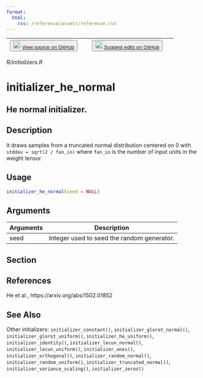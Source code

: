 ```yaml
---
format:
  html:
    css: /reference/assets/reference.css
---
```


| <button class="button"> ![](/reference/assets/GitHub-Mark-32px.png){width="20"} [View source on GitHub](https://github.com/rstudio/keras//blob/main/R/initializers.R) </button> | <button class="button"> ![](/reference/assets/GitHub-Mark-32px.png){width="20"} [Suggest edits on GitHub](https://github.com/rstudio/keras//edit/main/R/initializers.R) </button> |
|:------------------------------:|:--------------------------------------:|

*R/initializers.R*

# initializer_he_normal

## He normal initializer.

## Description
It draws samples from a truncated normal distribution centered on 0 with `stddev = sqrt(2 / fan_in)` where `fan_in` is the number of input units in the weight tensor. 


## Usage
```r
initializer_he_normal(seed = NULL) 
```

## Arguments
|Arguments|Description|
|---|---|
| seed | Integer used to seed the random generator. |


## Section

## References

 He et al., https://arxiv.org/abs/1502.01852 




## See Also
Other initializers:  `initializer_constant()`, `initializer_glorot_normal()`, `initializer_glorot_uniform()`, `initializer_he_uniform()`, `initializer_identity()`, `initializer_lecun_normal()`, `initializer_lecun_uniform()`, `initializer_ones()`, `initializer_orthogonal()`, `initializer_random_normal()`, `initializer_random_uniform()`, `initializer_truncated_normal()`, `initializer_variance_scaling()`, `initializer_zeros()`

